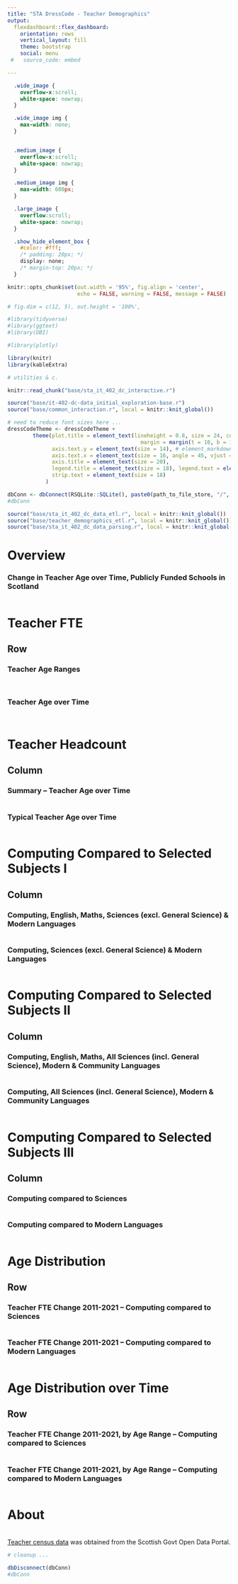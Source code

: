 ```yaml
---
title: "STA DressCode - Teacher Demographics"
output: 
  flexdashboard::flex_dashboard:
    orientation: rows
    vertical_layout: fill
    theme: bootstrap
    social: menu
 #   source_code: embed

---
```


```css

  .wide_image {
    overflow-x:scroll;
    white-space: nowrap;
  }

  .wide_image img {
    max-width: none;
  }


  .medium_image {
    overflow-x:scroll;
    white-space: nowrap;
  }

  .medium_image img {
    max-width: 600px;
  }

  .large_image {
    overflow:scroll;
    white-space: nowrap;
  }

  .show_hide_element_box {
    #color: #fff;
    /* padding: 20px; */
    display: none;
    /* margin-top: 20px; */
  }

```


```r

knitr::opts_chunk$set(out.width = '95%', fig.align = 'center',
                      echo = FALSE, warning = FALSE, message = FALSE)

# fig.dim = c(12, 5), out.height = '100%',
```

```r

#library(tidyverse)
#library(ggtext)
#library(DBI)

#library(plotly)

library(knitr)
library(kableExtra)

# utilities & c.

knitr::read_chunk("base/sta_it_402_dc_interactive.r")

source("base/it-402-dc-data_initial_exploration-base.r")
source("base/common_interaction.r", local = knitr::knit_global())

# need to reduce font sizes here ...
dressCodeTheme <- dressCodeTheme +
        theme(plot.title = element_text(lineheight = 0.8, size = 24, colour = "grey50", face = "bold",
                                          margin = margin(t = 10, b = 10)),
              axis.text.y = element_text(size = 14), # element_markdown
              axis.text.x = element_text(size = 16, angle = 45, vjust = 0.5),
              axis.title = element_text(size = 20),
              legend.title = element_text(size = 18), legend.text = element_text(size = 14),
              strip.text = element_text(size = 18)
            )

```

```r

dbConn <- dbConnect(RSQLite::SQLite(), paste0(path_to_file_store, "/", "sqa-data-db.sqlite"))
#dbConn

source("base/sta_it_402_dc_data_etl.r", local = knitr::knit_global())
source("base/teacher_demographics_etl.r", local = knitr::knit_global())
source("base/sta_it_402_dc_data_parsing.r", local = knitr::knit_global())

```


Overview
=======================================================================

### Change in Teacher Age over Time, Publicly Funded Schools in Scotland

```r
```


Teacher FTE {data-navmenu="Change in Age Distribution"}
=======================================================================

Row {.tabset .tabset-fade}
-------------------------------------

### Teacher Age Ranges

<div class="medium_image">

```r
```

```r
```

</div>


### Teacher Age over Time

<div class="medium_image">

```r
```

```r
```

</div>



Teacher Headcount {data-navmenu="Change in Age Distribution"}
=======================================================================

Column
-------------------------------------


### Summary &ndash; Teacher Age over Time

```r
```


### Typical Teacher Age over Time

```r
```



Computing Compared to Selected Subjects I {data-navmenu="FTE&nbsp;&ndash;&nbsp;Subject Comparison"}
=======================================================================

Column
-------------------------------------

### Computing, English, Maths, Sciences (excl. General Science) & Modern Languages

```r
```


### Computing, Sciences (excl. General Science) & Modern Languages

```r
```


Computing Compared to Selected Subjects II {data-navmenu="FTE&nbsp;&ndash;&nbsp;Subject Comparison"}
=======================================================================

Column
-------------------------------------

### Computing, English, Maths, All Sciences (incl. General Science), Modern & Community Languages

```r
```


### Computing, All Sciences (incl. General Science), Modern & Community Languages

```r
```



Computing Compared to Selected Subjects III {data-navmenu="FTE&nbsp;&ndash;&nbsp;Subject Comparison"}
=======================================================================

Column
-------------------------------------

### Computing compared to Sciences

```r
```


### Computing compared to Modern Languages

```r
```



Age Distribution {data-navmenu="FTE&nbsp;&ndash;&nbsp;Subject Comparison"}
=======================================================================

Row {.tabset .tabset-fade}
-----------------------------------------------------------------------

### Teacher FTE Change 2011-2021 &ndash; Computing compared to Sciences

```r
```


### Teacher FTE Change 2011-2021 &ndash; Computing compared to Modern Languages

```r
```



Age Distribution over Time {data-navmenu="FTE&nbsp;&ndash;&nbsp;Subject Comparison"}
=======================================================================

Row {.tabset .tabset-fade}
-----------------------------------------------------------------------

### Teacher FTE Change 2011-2021, by Age Range &ndash; Computing compared to Sciences

```r
```


### Teacher FTE Change 2011-2021, by Age Range &ndash; Computing compared to Modern Languages

```r
```


About
=======================================================================


```{=html}
<p>&nbsp;<br />

<a href = "https://www.gov.scot/publications/teacher-census-supplementary-statistics" target = "_blank"> Teacher census data</a> was obtained from the Scottish Govt Open Data Portal.


```


```r
# cleanup ...

dbDisconnect(dbConn)
#dbConn

```

